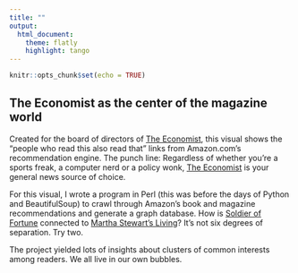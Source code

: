 ---
title: ""
output:
  html_document:
    theme: flatly
    highlight: tango
---

```{r setup, include=FALSE}
knitr::opts_chunk$set(echo = TRUE)
```

## The Economist as the center of the magazine world


Created for the board of directors of <u>The Economist</u>, this visual shows the “people who read this also read that” links from Amazon.com’s recommendation engine. The punch line: Regardless of whether you’re a sports freak, a computer nerd or a policy wonk, <u>The Economist</u> is your general news source of choice.

For this visual, I wrote a program in Perl (this was before the days of Python and BeautifulSoup) to crawl through Amazon’s book and magazine recommendations and generate a graph database. How is <u>Soldier of Fortune</u> connected to <u>Martha Stewart’s Living</u>? It’s not six degrees of separation. Try two.

The project yielded lots of insights about clusters of common interests among readers. We all live in our own bubbles.


